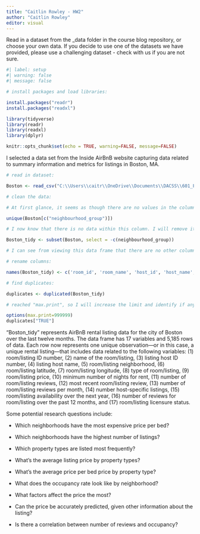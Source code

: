 ```yaml
---
title: "Caitlin Rowley - HW2"
author: "Caitlin Rowley"
editor: visual
---
```


Read in a dataset from the \_data folder in the course blog repository, or choose your own data. If you decide to use one of the datasets we have provided, please use a challenging dataset - check with us if you are not sure. 

```r

#| label: setup
#| warning: false
#| message: false

# install packages and load libraries:

install.packages("readr")
install.packages("readxl")

library(tidyverse)
library(readr)
library(readxl)
library(dplyr)

knitr::opts_chunk$set(echo = TRUE, warning=FALSE, message=FALSE)
```

I selected a data set from the Inside AirBnB website capturing data related to summary information and metrics for listings in Boston, MA.

```r
# read in dataset:

Boston <- read_csv("C:\\Users\\caitr\\OneDrive\\Documents\\DACSS\\601_Fall_2022\\Boston AirBnB Data.csv")
```

```r
# clean the data:

# At first glance, it seems as though there are no values in the column titled "neighbourhood_group." So, I will find all unique values within that column to determine whether it can be removed from my tidy data set.

unique(Boston[c("neighbourhood_group")])

# I now know that there is no data within this column. I will remove it from my data set.

Boston_tidy <- subset(Boston, select = -c(neighbourhood_group))

# I can see from viewing this data frame that there are no other columns that are absent any values, so I will move on to other tidying tasks.

# rename columns:

names(Boston_tidy) <- c('room_id', 'room_name', 'host_id', 'host_name', 'neighborhood', 'room_latitude', 'room_longitude', 'room_type', 'room_price', 'min_nights', 'number_reviews', 'last_review', 'reviews_per_month', 'host_listings', 'availablility_next_365', 'number_reviews_LTM', 'room_license')

# find duplicates:

duplicates <- duplicated(Boston_tidy)

# reached "max.print", so I will increase the limit and identify if any values within the vector = TRUE:

options(max.print=999999)
duplicates["TRUE"]
```

"Boston_tidy" represents AirBnB rental listing data for the city of Boston over the last twelve months. The data frame has 17 variables and 5,185 rows of data. Each row now represents one unique observation---or in this case, a unique rental listing---that includes data related to the following variables: (1) room/listing ID number, (2) name of the room/listing, (3) listing host ID number, (4) listing host name, (5) room/listing neighborhood, (6) room/listing latitude, (7) room/listing longitude, (8) type of room/listing, (9) room/listing price, (10) minimum number of nights for rent, (11) number of room/listing reviews, (12) most recent room/listing review, (13) number of room/listing reviews per month, (14) number host-specific listings, (15) room/listing availability over the next year, (16) number of reviews for room/listing over the past 12 months, and (17) room/listing licensure status.

Some potential research questions include:

-   Which neighborhoods have the most expensive price per bed?

-   Which neighborhoods have the highest number of listings?

-   Which property types are listed most frequently?

-   What's the average listing price by property types?

-   What's the average price per bed price by property type?

-   What does the occupancy rate look like by neighborhood?

-   What factors affect the price the most?

-   Can the price be accurately predicted, given other information about the listing?

-   Is there a correlation between number of reviews and occupancy?
